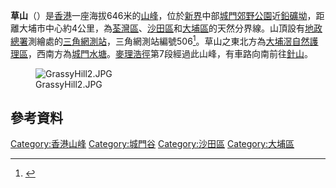 {{Infobox Mountain
| 名稱 = 草山<br/>Grassy Hill
| 照片 = GrassyHill1.jpg
| 照片說明 = 草山，攝於植林區
| 海拔 = {{Convert|646|m|ft|0|link=on}}
| 位置 = [[香港|香港]][[新界|新界]]中部
| 山脈 =
| 相對高度 =
| 座標 = {{coord|22|24|42.31|N|114|9|56.85|E}}
| 地形圖 =
| 類別 =
| 年齡 =
| 最近噴發 =
| 首次登頂 =
| 攀登路線 =
| pushpin_map = Hong Kong
| pushpin_map_caption = 草山的位置
| latd=22 |latm=24 |lats=42.31 |latNS=N
| longd=114 |longm=9 |longs=56.85 |longEW=E
}}
'''草山'''（{{lang-en|Grassy Hill}}）是[[香港|香港]]一座海拔646米的[[香港山峰|山峰]]，位於[[新界|新界]]中部[[城門郊野公園|城門郊野公園]]近[[鉛礦坳|鉛礦坳]]，距離大埔市中心約4公里，為[[荃灣區|荃灣區]]、[[沙田區|沙田區]]和[[大埔區|大埔區]]的天然分界線。山頂設有[[地政總署|地政總署]]測繪處的[[三角網測站|三角網測站]]，三角網測站編號506<ref>{{web reference|URL=http://www.geodetic.gov.hk/summarysheet/506.pdf|title=Grassy Hill  Trigonometrical Station|work=地政總署測繪處|year=2015年|date=4月12日|accessdate=2015-04-12|archive-date=2015-09-24|archive-url=https://web.archive.org/web/20150924021601/http://www.geodetic.gov.hk/summarysheet/506.pdf|dead-url=no}}</ref>。草山之東北方為[[大埔滘自然護理區|大埔滘自然護理區]]，西南方為[[城門水塘|城門水塘]]。[[麥理浩徑|麥理浩徑]]第7段經過此山峰，有車路向南前往[[針山|針山]]。

[[File:GrassyHill2.JPG|none]]

==參考資料==
{{reflist}}

{{HK-geo-stub}}

{{香港山峰}}

[[Category:香港山峰|Category:香港山峰]]
[[Category:城門谷|Category:城門谷]]
[[Category:沙田區|Category:沙田區]]
[[Category:大埔區|Category:大埔區]]